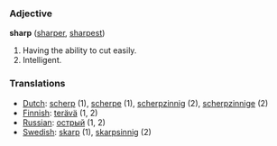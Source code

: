 === Adjective ===

'''sharp''' ([[sharper]], [[sharpest]])

#Having the ability to cut easily.
#Intelligent.

=== Translations ===
*[[Dutch]]: [[scherp]] (1), [[scherpe]] (1), [[scherpzinnig]] (2), [[scherpzinnige]] (2)
*[[Finnish]]: [[terävä]] (1, 2)
*[[Russian]]: [[острый]] (1, 2)
*[[Swedish]]: [[skarp]] (1), [[skarpsinnig]] (2)